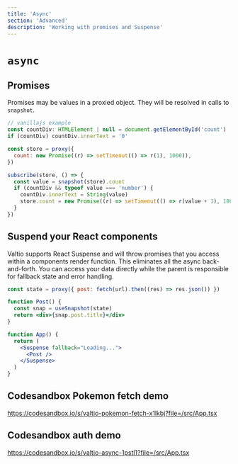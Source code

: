 ```yaml
---
title: 'Async'
section: 'Advanced'
description: 'Working with promises and Suspense'
---
```


# `async`

## Promises

Promises may be values in a proxied object. They will be resolved in calls to `snapshot`.

```jsx
// vanillajs example
const countDiv: HTMLElement | null = document.getElementById('count')
if (countDiv) countDiv.innerText = '0'

const store = proxy({
  count: new Promise((r) => setTimeout(() => r(1), 1000)),
})

subscribe(store, () => {
  const value = snapshot(store).count
  if (countDiv && typeof value === 'number') {
    countDiv.innerText = String(value)
    store.count = new Promise((r) => setTimeout(() => r(value + 1), 1000))
  }
})
```

## Suspend your React components

Valtio supports React Suspense and will throw promises that you access within a components render function. This eliminates all the async back-and-forth. You can access your data directly while the parent is responsible for fallback state and error handling.

```jsx
const state = proxy({ post: fetch(url).then((res) => res.json()) })

function Post() {
  const snap = useSnapshot(state)
  return <div>{snap.post.title}</div>
}

function App() {
  return (
    <Suspense fallback="Loading...">
      <Post />
    </Suspense>
  )
}
```

## Codesandbox Pokemon fetch demo

https://codesandbox.io/s/valtio-pokemon-fetch-x1lkbj?file=/src/App.tsx

## Codesandbox auth demo

https://codesandbox.io/s/valtio-async-1pstl1?file=/src/App.tsx
